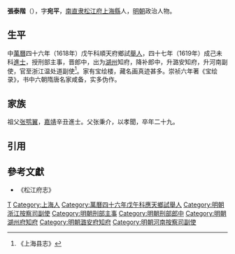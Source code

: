 '''張泰階'''（{{bd|16世紀||17世紀}}），字'''宛平'''，[[南直隶|南直隶]][[松江府|松江府]][[上海縣|上海縣]]人，[[明朝|明朝]]政治人物。

==生平==
中[[萬曆|萬曆]]四十六年（1618年）戊午科順天府鄉試[[舉人|舉人]]，四十七年（1619年）成己未科[[進士|進士]]，授刑部主事，晋郎中，出为[[湖州|湖州]]知府，降补郎中，升潞安知府，升河南副使，官至浙江温处道副使<ref>《上海县志》</ref>。家有宝绘楼，藏名画真迹甚多。崇祯六年著《宝绘录》，书中六朝隋唐名家咸备，实多伪作。

== 家族 ==
祖父[[张鹗翼|张鹗翼]]，[[嘉靖|嘉靖]]辛丑進士。父张秉介，以孝聞，卒年二十九。

==引用==
{{reflist}}

==參考文獻==
*《松江府志》

{{萬曆四十七年己未科殿試金榜}}

{{Authority control}}

{{DEFAULTSORT:}}
[[Category:张姓|T]]
[[Category:上海人|Category:上海人]]
[[Category:萬曆四十六年戊午科應天鄉試舉人|Category:萬曆四十六年戊午科應天鄉試舉人]]
[[Category:明朝浙江按察司副使|Category:明朝浙江按察司副使]]
[[Category:明朝刑部主事|Category:明朝刑部主事]]
[[Category:明朝刑部郎中|Category:明朝刑部郎中]]
[[Category:明朝湖州府知府|Category:明朝湖州府知府]]
[[Category:明朝潞安府知府|Category:明朝潞安府知府]]
[[Category:明朝河南按察司副使|Category:明朝河南按察司副使]]


{{明朝官员小作品}}